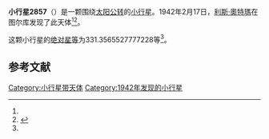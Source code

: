 {{Infobox planet
| bgcolour = #FFFFC0
| name = 2857 NOT
| symbol = 
| image = 
| caption = 
| discovery = yes
| discovery_ref = 
| discoverer = [[利斯·奧特瑪|利斯·奧特瑪]]
| discovery_site = [[图尔库|图尔库]] 
| discovered = 1942年2月17日
| designations = yes
| mp_name = 
| named_after = 
| alt_names = 1942 DA/ 1957 DG / 1976 KO1 / 1977 RN1 / 1980 KQ1 / 1980 LR / 1980 MC / 1983 DB
| mp_category = [[主带小行星|主带小行星]]
| orbit_ref = <ref name="a">[http://ssd.jpl.nasa.gov/sbdb.cgi?sstr=2857 2857 NOT] {{Wayback|url=http://ssd.jpl.nasa.gov/sbdb.cgi?sstr=2857 |date=20200820022827 }}，小行星數據庫瀏覽器（JPL Small-Body Database Browser）－[[美国国家航空航天局|美国国家航空航天局]]喷气推进实验室</ref>
| epoch = 2456400.5 (2013年4月18日更新)
| aphelion = {{convert|2.62795107611552|AU|km|3|abbr=on|lk=out}}
| perihelion = {{convert|2.172371064612636|AU|km|3|abbr=on}}
| semimajor = {{convert|2.400161070364078|AU|km|3|abbr=on}}
| eccentricity = 0.094906133
| period = 1358.185245 [[日|日]]<br />3.72[[儒略年|儒略年]]
| avg_speed = 
| inclination = 5.733227889198455
| asc_node = 149.8708921520774
| mean_anomaly = 
| arg_peri = 331.3565527777228
| satellites = 
| physical_characteristics = yes
| dimensions = 
| mass = 
| density = 
| surface_grav = 
| escape_velocity = 
| sidereal_day = 
| axial_tilt = 
| pole_ecliptic_lat = 
| pole_ecliptic_lon = 
| albedo = 
| temperatures= 
| temp_name1 = 
| mean_temp_1 = 
| max_temp_1 = 
| temp_name2 = 
| max_temp_2 = 
| spectral_type = 
| abs_magnitude = 331.3565527777228
}}

'''小行星2857'''（{{lang-en|2857 NOT}}）是一颗围绕[[太阳|太阳]][[公转|公转]]的[[小行星|小行星]]。1942年2月17日，[[利斯·奧特瑪|利斯·奧特瑪]]在图尔库发现了此天体<ref name="a" /><ref>{{cite news|title=小行星列表|url=http://cfa-www.harvard.edu/iau/lists/NumberedMPs.txt|accessdate=2013-07-08|newspaper=哈佛大学|archive-date=2008-05-17|archive-url=https://web.archive.org/web/20080517010638/http://cfa-www.harvard.edu/iau/lists/NumberedMPs.txt|dead-url=no}}</ref>。

这颗小行星的[[绝对星等|绝对星等]]为331.3565527777228等<ref name="a" />。

==参考文献==
{{reflist}}
{{Minor Planet Number|[[小行星2856|小行星2856]]|[[小行星2858|小行星2858]]}}

{{小天体}}

[[Category:小行星带天体|Category:小行星带天体]]
[[Category:1942年发现的小行星|Category:1942年发现的小行星]]

{{asteroid-stub}}